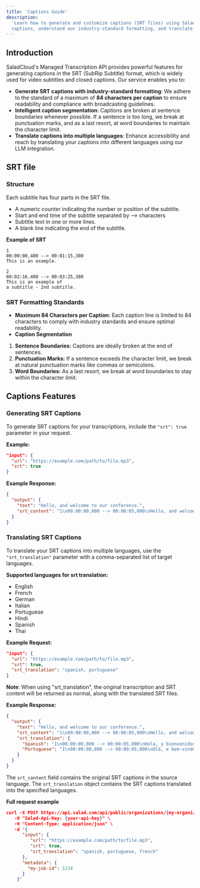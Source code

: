 ```yaml
---
title: 'Captions Guide'
description:
  'Learn how to generate and customize captions (SRT files) using SaladCloud Transcription API. Discover how to obtain
  captions, understand our industry-standard formatting, and translate captions into multiple languages.'
---
```


## Introduction

SaladCloud's Managed Transcription API provides powerful features for generating captions in the SRT (SubRip Subtitle)
format, which is widely used for video subtitles and closed captions. Our service enables you to:

- **Generate SRT captions with industry-standard formatting**: We adhere to the standard of a maximum of **84 characters
  per caption** to ensure readability and compliance with broadcasting guidelines.
- **Intelligent caption segmentation**: Captions are broken at sentence boundaries whenever possible. If a sentence is
  too long, we break at punctuation marks, and as a last resort, at word boundaries to maintain the character limit.
- **Translate captions into multiple languages**: Enhance accessibility and reach by translating your captions into
  different languages using our LLM integration.

## SRT file

### Structure

Each subtitle has four parts in the SRT file.

- A numeric counter indicating the number or position of the subtitle.
- Start and end time of the subtitle separated by –> characters
- Subtitle text in one or more lines.
- A blank line indicating the end of the subtitle.

**Example of SRT**

```text
1
00:00:00,400 --> 00:01:15,300
This is an example.

2
00:02:16,400 --> 00:03:25,300
This is an example of
a subtitle - 2nd subtitle.
```

### SRT Formatting Standards

- **Maximum 84 Characters per Caption:** Each caption line is limited to 84 characters to comply with industry standards
  and ensure optimal readability.
- **Caption Segmentation**

1. **Sentence Boundaries:** Captions are ideally broken at the end of sentences.
2. **Punctuation Marks:** If a sentence exceeds the character limit, we break at natural punctuation marks like commas
   or semicolons.
3. **Word Boundaries:** As a last resort, we break at word boundaries to stay within the character limit.

## Captions Features

### Generating SRT Captions

To generate SRT captions for your transcriptions, include the `"srt": true` parameter in your request.

**Example:**

```json
"input": {
  "url": "https://example.com/path/to/file.mp3",
  "srt": true
}
```

**Example Response:**

```json
{
  "output": {
    "text": "Hello, and welcome to our conference.",
    "srt_content": "1\n00:00:00,000 --> 00:00:05,000\nHello, and welcome to our conference.\n"
  }
}
```

### Translating SRT Captions

To translate your SRT captions into multiple languages, use the `"srt_translation"` parameter with a comma-separated
list of target languages.

**Supported languages for srt translation:**

- English
- French
- German
- Italian
- Portuguese
- Hindi
- Spanish
- Thai

**Example Request:**

```json
"input": {
  "url": "https://example.com/path/to/file.mp3",
  "srt": true,
  "srt_translation": "spanish, portuguese"
}
```

**Note**: When using "srt_translation", the original transcription and SRT content will be returned as normal, along
with the translated SRT files.

**Example Response:**

```json
{
  "output": {
    "text": "Hello, and welcome to our conference.",
    "srt_content": "1\n00:00:00,000 --> 00:00:05,000\nHello, and welcome to our conference.\n",
    "srt_translation": {
      "Spanish": "1\n00:00:00,000 --> 00:00:05,000\nHola, y bienvenidos a nuestra conferencia.\n",
      "Portuguese": "1\n00:00:00,000 --> 00:00:05,000\nOlá, e bem-vindos à nossa conferência.\n"
    }
  }
}
```

The `srt_content` field contains the original SRT captions in the source language. The `srt_translation` object contains
the SRT captions translated into the specified languages.

**Full request example**

```json
curl -X POST https://api.salad.com/api/public/organizations/{my-organization}/inference-endpoints/transcribe/jobs \
   -H "Salad-Api-Key: {your-api-key}" \
   -H "Content-Type: application/json" \
   -d '{
      "input": {
         "url": "https://example.com/path/to/file.mp3",
         "srt": true,
         "srt_translation": "spanish, portuguese, french"
      },
      "metadata": {
        "my-job-id": 1234
      }
    }'

```
